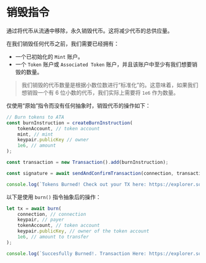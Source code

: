 
# 销毁指令

通过将代币从流通中移除，永久销毁代币。这将减少代币的总供应量。

在我们销毁任何代币之前，我们需要已经拥有：
- 一个已初始化的 `Mint` 账户。
- 一个 `Token` 账户或 `Associated Token` 账户，并且该账户中至少有我们想要销毁的数量。

> 我们销毁的代币数量是根据小数位数进行“标准化”的。这意味着，如果我们想销毁一个有 6 位小数的代币，我们实际上需要将 `1e6` 作为数量。

<ArticleSection name="原始指令" id="raw-instruction" level="h2" />

仅使用“原始”指令而没有任何抽象时，销毁代币的操作如下：

```ts
// Burn tokens to ATA 
const burnInstruction = createBurnInstruction(
    tokenAccount, // token account
    mint, // mint
    keypair.publicKey // owner
    1e6, // amount
);

const transaction = new Transaction().add(burnInstruction);

const signature = await sendAndConfirmTransaction(connection, transaction, [keypair]);

console.log(`Tokens Burned! Check out your TX here: https://explorer.solana.com/tx/${signature}?cluster=devnet`);
```

<ArticleSection name="抽象指令" id="abstracted-instruction" level="h2" />

以下是使用 `burn()` 指令抽象后的操作：

```ts  
let tx = await burn(
    connection, // connection
    keypair, // payer
    tokenAccount, // token account
    keypair.publicKey, // owner of the token account
    1e6, // amount to transfer
);

console.log(`Succesfully Burned!. Transaction Here: https://explorer.solana.com/tx/${tx}?cluster=devnet`)
```

<ArticleSection name="检查指令" id="checked-instruction" level="h2" />
